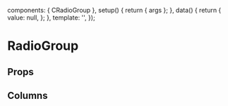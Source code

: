 
<Meta of={RadioGroupStories} />

  components: { CRadioGroup },
  setup() {
    return { args };
  },
  data() {
    return {
      value: null,
    };
  },
  template:
    '<CRadioGroup id="RadioGroup" v-bind="args" v-model="value"></CRadioGroup>',
});

# RadioGroup

<Canvas transformSnippet="open">
  <Story of={RadioGroupStories.Overview} />
</Canvas>

## Props

<Controls />

## Columns
